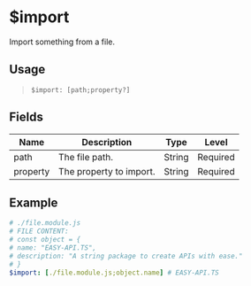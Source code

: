 # $import
Import something from a file.

## Usage
> `$import: [path;property?]`

## Fields
| Name     | Description             | Type   | Level    |
| -------- | ----------------------- | ------ | -------- |
| path     | The file path.          | String | Required |
| property | The property to import. | String | Required |

## Example
```yaml
# ./file.module.js
# FILE CONTENT:
# const object = {
# name: "EASY-API.TS",
# description: "A string package to create APIs with ease."
# }
$import: [./file.module.js;object.name] # EASY-API.TS
```